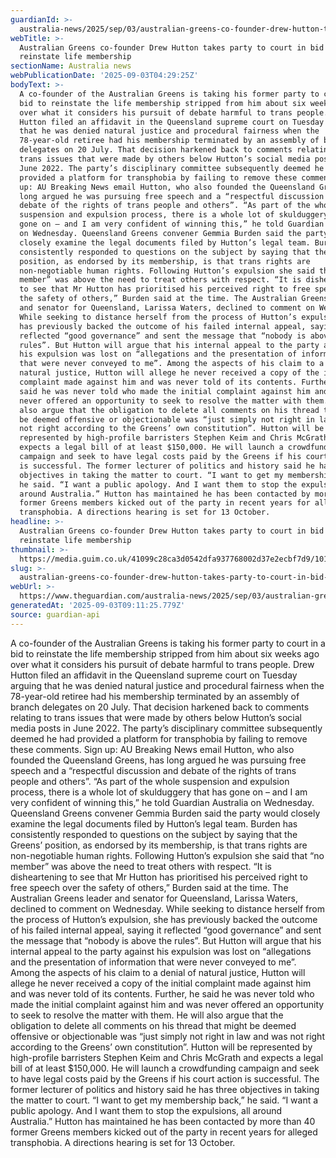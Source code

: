 ```yaml
---
guardianId: >-
  australia-news/2025/sep/03/australian-greens-co-founder-drew-hutton-takes-party-to-court-in-bid-to-reinstate-life-membership
webTitle: >-
  Australian Greens co-founder Drew Hutton takes party to court in bid to
  reinstate life membership
sectionName: Australia news
webPublicationDate: '2025-09-03T04:29:25Z'
bodyText: >-
  A co-founder of the Australian Greens is taking his former party to court in a
  bid to reinstate the life membership stripped from him about six weeks ago
  over what it considers his pursuit of debate harmful to trans people. Drew
  Hutton filed an affidavit in the Queensland supreme court on Tuesday arguing
  that he was denied natural justice and procedural fairness when the
  78-year-old retiree had his membership terminated by an assembly of branch
  delegates on 20 July. That decision harkened back to comments relating to
  trans issues that were made by others below Hutton’s social media posts in
  June 2022. The party’s disciplinary committee subsequently deemed he had
  provided a platform for transphobia by failing to remove these comments. Sign
  up: AU Breaking News email Hutton, who also founded the Queensland Greens, has
  long argued he was pursuing free speech and a “respectful discussion and
  debate of the rights of trans people and others”. “As part of the whole
  suspension and expulsion process, there is a whole lot of skulduggery that has
  gone on – and I am very confident of winning this,” he told Guardian Australia
  on Wednesday. Queensland Greens convener Gemmia Burden said the party would
  closely examine the legal documents filed by Hutton’s legal team. Burden has
  consistently responded to questions on the subject by saying that the Greens’
  position, as endorsed by its membership, is that trans rights are
  non-negotiable human rights. Following Hutton’s expulsion she said that “no
  member” was above the need to treat others with respect. “It is disheartening
  to see that Mr Hutton has prioritised his perceived right to free speech over
  the safety of others,” Burden said at the time. The Australian Greens leader
  and senator for Queensland, Larissa Waters, declined to comment on Wednesday.
  While seeking to distance herself from the process of Hutton’s expulsion, she
  has previously backed the outcome of his failed internal appeal, saying it
  reflected “good governance” and sent the message that “nobody is above the
  rules”. But Hutton will argue that his internal appeal to the party against
  his expulsion was lost on “allegations and the presentation of information
  that were never conveyed to me”. Among the aspects of his claim to a denial of
  natural justice, Hutton will allege he never received a copy of the initial
  complaint made against him and was never told of its contents. Further, he
  said he was never told who made the initial complaint against him and was
  never offered an opportunity to seek to resolve the matter with them. He will
  also argue that the obligation to delete all comments on his thread that might
  be deemed offensive or objectionable was “just simply not right in law and was
  not right according to the Greens’ own constitution”. Hutton will be
  represented by high-profile barristers Stephen Keim and Chris McGrath and
  expects a legal bill of at least $150,000. He will launch a crowdfunding
  campaign and seek to have legal costs paid by the Greens if his court action
  is successful. The former lecturer of politics and history said he has three
  objectives in taking the matter to court. “I want to get my membership back,”
  he said. “I want a public apology. And I want them to stop the expulsions, all
  around Australia.” Hutton has maintained he has been contacted by more than 40
  former Greens members kicked out of the party in recent years for alleged
  transphobia. A directions hearing is set for 13 October.
headline: >-
  Australian Greens co-founder Drew Hutton takes party to court in bid to
  reinstate life membership
thumbnail: >-
  https://media.guim.co.uk/41099c28ca3d0542dfa937768002d37e2ecbf7d9/101_0_3313_2650/500.jpg
slug: >-
  australian-greens-co-founder-drew-hutton-takes-party-to-court-in-bid-to-reinstate-life-membership
webUrl: >-
  https://www.theguardian.com/australia-news/2025/sep/03/australian-greens-co-founder-drew-hutton-takes-party-to-court-in-bid-to-reinstate-life-membership
generatedAt: '2025-09-03T09:11:25.779Z'
source: guardian-api
---
```

A co-founder of the Australian Greens is taking his former party to court in a bid to reinstate the life membership stripped from him about six weeks ago over what it considers his pursuit of debate harmful to trans people. Drew Hutton filed an affidavit in the Queensland supreme court on Tuesday arguing that he was denied natural justice and procedural fairness when the 78-year-old retiree had his membership terminated by an assembly of branch delegates on 20 July. That decision harkened back to comments relating to trans issues that were made by others below Hutton’s social media posts in June 2022. The party’s disciplinary committee subsequently deemed he had provided a platform for transphobia by failing to remove these comments. Sign up: AU Breaking News email Hutton, who also founded the Queensland Greens, has long argued he was pursuing free speech and a “respectful discussion and debate of the rights of trans people and others”. “As part of the whole suspension and expulsion process, there is a whole lot of skulduggery that has gone on – and I am very confident of winning this,” he told Guardian Australia on Wednesday. Queensland Greens convener Gemmia Burden said the party would closely examine the legal documents filed by Hutton’s legal team. Burden has consistently responded to questions on the subject by saying that the Greens’ position, as endorsed by its membership, is that trans rights are non-negotiable human rights. Following Hutton’s expulsion she said that “no member” was above the need to treat others with respect. “It is disheartening to see that Mr Hutton has prioritised his perceived right to free speech over the safety of others,” Burden said at the time. The Australian Greens leader and senator for Queensland, Larissa Waters, declined to comment on Wednesday. While seeking to distance herself from the process of Hutton’s expulsion, she has previously backed the outcome of his failed internal appeal, saying it reflected “good governance” and sent the message that “nobody is above the rules”. But Hutton will argue that his internal appeal to the party against his expulsion was lost on “allegations and the presentation of information that were never conveyed to me”. Among the aspects of his claim to a denial of natural justice, Hutton will allege he never received a copy of the initial complaint made against him and was never told of its contents. Further, he said he was never told who made the initial complaint against him and was never offered an opportunity to seek to resolve the matter with them. He will also argue that the obligation to delete all comments on his thread that might be deemed offensive or objectionable was “just simply not right in law and was not right according to the Greens’ own constitution”. Hutton will be represented by high-profile barristers Stephen Keim and Chris McGrath and expects a legal bill of at least $150,000. He will launch a crowdfunding campaign and seek to have legal costs paid by the Greens if his court action is successful. The former lecturer of politics and history said he has three objectives in taking the matter to court. “I want to get my membership back,” he said. “I want a public apology. And I want them to stop the expulsions, all around Australia.” Hutton has maintained he has been contacted by more than 40 former Greens members kicked out of the party in recent years for alleged transphobia. A directions hearing is set for 13 October.
